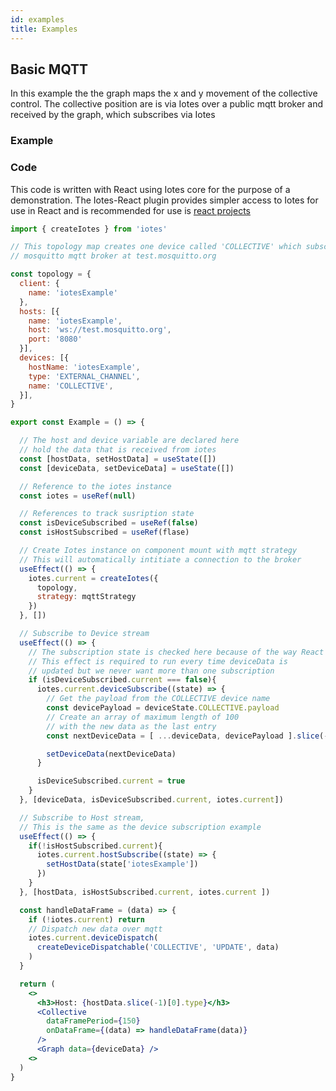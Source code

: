 ```yaml
---
id: examples
title: Examples
---
```



## Basic MQTT

In this example the the graph maps the x and y movement of the collective control. The collective position are is via Iotes over a public mqtt broker and received by the graph, which subscribes via Iotes

### Example

<Example />

### Code

This code is written with React using Iotes core for the purpose of a demonstration. The Iotes-React plugin provides 
simpler access to Iotes for use in React and is recommended for use is [react projects](/docs/plugins/react-hooks)


```jsx
import { createIotes } from 'iotes'

// This topology map creates one device called 'COLLECTIVE' which subscribes to the public 
// mosquitto mqtt broker at test.mosquitto.org

const topology = {
  client: {
    name: 'iotesExample'
  },
  hosts: [{ 
    name: 'iotesExample', 
    host: 'ws://test.mosquitto.org',
    port: '8080' 
  }],
  devices: [{
    hostName: 'iotesExample',
    type: 'EXTERNAL_CHANNEL',
    name: 'COLLECTIVE',
  }],
}

export const Example = () => {

  // The host and device variable are declared here 
  // hold the data that is received from iotes
  const [hostData, setHostData] = useState([])  
  const [deviceData, setDeviceData] = useState([])

  // Reference to the iotes instance
  const iotes = useRef(null)

  // References to track susription state
  const isDeviceSubscribed = useRef(false)
  const isHostSubscribed = useRef(flase)

  // Create Iotes instance on component mount with mqtt strategy
  // This will automatically intitiate a connection to the broker
  useEffect(() => {
    iotes.current = createIotes({
      topology, 
      strategy: mqttStrategy
    })
  }, [])

  // Subscribe to Device stream
  useEffect(() => {
    // The subscription state is checked here because of the way React Hooks work. 
    // This effect is required to run every time deviceData is
    // updated but we never want more than one subscription
    if (isDeviceSubscribed.current === false){
      iotes.current.deviceSubscribe((state) => {
        // Get the payload from the COLLECTIVE device name
        const devicePayload = deviceState.COLLECTIVE.payload
        // Create an array of maximum length of 100 
        // with the new data as the last entry
        const nextDeviceData = [ ...deviceData, devicePayload ].slice(-100)

        setDeviceData(nextDeviceData)
      }

      isDeviceSubscribed.current = true
    }
  }, [deviceData, isDeviceSubscribed.current, iotes.current])

  // Subscribe to Host stream,
  // This is the same as the device subscription example
  useEffect(() => {
    if(!isHostSubscribed.current){
      iotes.current.hostSubscribe((state) => {
        setHostData(state['iotesExample'])
      })
    }
  }, [hostData, isHostSubscribed.current, iotes.current ])

  const handleDataFrame = (data) => {
    if (!iotes.current) return
    // Dispatch new data over mqtt
    iotes.current.deviceDispatch(
      createDeviceDispatchable('COLLECTIVE', 'UPDATE', data)
    )
  }

  return (
    <>
      <h3>Host: {hostData.slice(-1)[0].type}</h3>
      <Collective 
        dataFramePeriod={150} 
        onDataFrame={(data) => handleDataFrame(data)}
      />
      <Graph data={deviceData} />
    <>
  )
}
```